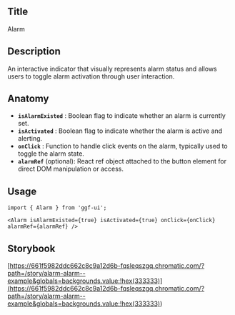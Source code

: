## Title

Alarm

## Description

An interactive indicator that visually represents alarm status and allows users to toggle alarm activation through user interaction.

## Anatomy

- **`isAlarmExisted`** : Boolean flag to indicate whether an alarm is currently set.
- **`isActivated`** : Boolean flag to indicate whether the alarm is active and alerting.
- **`onClick`** : Function to handle click events on the alarm, typically used to toggle the alarm state.
- **`alarmRef`** (optional): React ref object attached to the button element for direct DOM manipulation or access.

## Usage

```tsx
import { Alarm } from 'ggf-ui';
```

```tsx
<Alarm isAlarmExisted={true} isActivated={true} onClick={onClick} alarmRef={alarmRef} />
```

## Storybook

[https://661f5982ddc662c8c9a12d6b-fqsleqszgq.chromatic.com/?path=/story/alarm-alarm--example&globals=backgrounds.value:!hex(333333)](<https://661f5982ddc662c8c9a12d6b-fqsleqszgq.chromatic.com/?path=/story/alarm-alarm--example&globals=backgrounds.value:!hex(333333)>)
